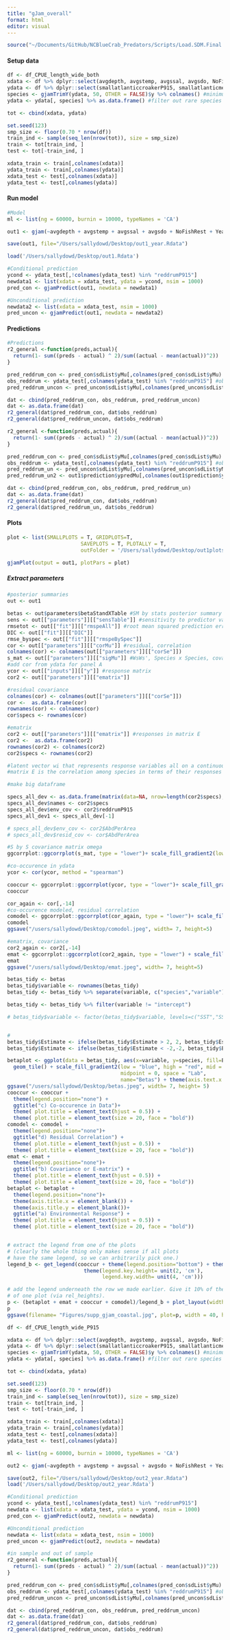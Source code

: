 ```yaml
---
title: "gJam_overall"
format: html
editor: visual
---
```


```r
source("~/Documents/GitHub/NCBlueCrab_Predators/Scripts/Load.SDM.Final.R")
```

#### Setup data

```r
df <- df_CPUE_length_wide_both
xdata <- df %>% dplyr::select(avgdepth, avgstemp, avgssal, avgsdo, NoFishRest, Yearfactor)
ydata <- df %>% dplyr::select(smallatlanticcroakerP915, smallatlanticmenhadenP915, blackdrumP915, pinfishP915, reddrumP915, smallsouthernflounderP915, southernkingfishP915, smallspotP915, smallatlanticcroakerP120, smallbluecrabP120, brownshrimpP120, whiteshrimpP120, pinkshrimpP120, pinfishP120, southernflounderP120, smallspotP120)
species <- gjamTrimY(ydata, 50, OTHER = FALSE)$y %>% colnames() #minimum # of non-zero observations: 50
ydata <- ydata[, species] %>% as.data.frame() #filter out rare species

tot <- cbind(xdata, ydata)

set.seed(123)
smp_size <- floor(0.70 * nrow(df))
train_ind <- sample(seq_len(nrow(tot)), size = smp_size)
train <- tot[train_ind, ]
test <- tot[-train_ind, ]

xdata_train <- train[,colnames(xdata)]
ydata_train <- train[,colnames(ydata)]
xdata_test <- test[,colnames(xdata)]
ydata_test <- test[,colnames(ydata)]
```

#### Run model

```r
#Model
ml <- list(ng = 60000, burnin = 10000, typeNames = 'CA')

out1 <- gjam(~avgdepth + avgstemp + avgssal + avgsdo + NoFishRest + Yearfactor, xdata = xdata_train, ydata = ydata_train, modelList = ml)

save(out1, file="/Users/sallydowd/Desktop/out1_year.Rdata")

load('/Users/sallydowd/Desktop/out1.Rdata')

#Conditional prediction
ycond <- ydata_test[,!colnames(ydata_test) %in% "reddrumP915"]
newdata1 <- list(xdata = xdata_test, ydata = ycond, nsim = 1000)
pred_con <- gjamPredict(out1, newdata = newdata1)

#Unconditional prediction
newdata2 <- list(xdata = xdata_test, nsim = 1000)
pred_uncon <- gjamPredict(out1, newdata = newdata2)
```

#### Predictions

```r
#Predictions 
r2_general <-function(preds,actual){ 
  return(1- sum((preds - actual) ^ 2)/sum((actual - mean(actual))^2))
}

pred_reddrum_con <- pred_con$sdList$yMu[,colnames(pred_con$sdList$yMu) %in% "reddrumP915"]
obs_reddrum <- ydata_test[,colnames(ydata_test) %in% "reddrumP915"] #observed reddrum
pred_reddrum_uncon <- pred_uncon$sdList$yMu[,colnames(pred_uncon$sdList$yMu) %in% "reddrumP915"]

dat <- cbind(pred_reddrum_con, obs_reddrum, pred_reddrum_uncon)
dat <- as.data.frame(dat)
r2_general(dat$pred_reddrum_con, dat$obs_reddrum)
r2_general(dat$pred_reddrum_uncon, dat$obs_reddrum)
```

```r
r2_general <-function(preds,actual){ 
  return(1- sum((preds - actual) ^ 2)/sum((actual - mean(actual))^2))
}

pred_reddrum_con <- pred_con$sdList$yMu[,colnames(pred_con$sdList$yMu) %in% "reddrumP915"]
obs_reddrum <- ydata_test[,colnames(ydata_test) %in% "reddrumP915"] #observed reddrum
pred_reddrum_un <- pred_uncon$sdList$yMu[,colnames(pred_uncon$sdList$yMu) %in% "reddrumP915"]
pred_reddrum_un2 <- out1$prediction$ypredMu[,colnames(out1$prediction$ypredMu) %in% "reddrumP915"]

dat <- cbind(pred_reddrum_con, obs_reddrum, pred_reddrum_un)
dat <- as.data.frame(dat)
r2_general(dat$pred_reddrum_con, dat$obs_reddrum)
r2_general(dat$pred_reddrum_un, dat$obs_reddrum)
```

#### Plots

```r
plot <- list(SMALLPLOTS = T, GRIDPLOTS=T, 
                        SAVEPLOTS = T, PLOTALLY = T, 
                        outFolder = '/Users/sallydowd/Desktop/out1plots2/')

gjamPlot(output = out1, plotPars = plot)
```

##### Extract parameters

```r
#posterior summaries 
out <- out1

betas <- out$parameters$betaStandXTable #SM by stats posterior summary
sens <- out[["parameters"]][["sensTable"]] #sensitivity to predictor variables
rmsetot <- out[["fit"]][["rmspeAll"]] #root mean squared prediction error all
DIC <- out[["fit"]][["DIC"]]
rmse_byspec <- out[["fit"]][["rmspeBySpec"]]
cor <- out[["parameters"]][["corMu"]] #residual, correlation 
colnames(cor) <- colnames(out[["parameters"]][["corSe"]])
s_mat <- out[["parameters"]][["sigMu"]] #WsWs', Species x Species, covariance matrix
#add cor from ydata for panel A
ycor <- out[["inputs"]][["y"]] #response matrix 
cor2 <- out[["parameters"]][["ematrix"]]

#residual covariance
colnames(cor) <- colnames(out[["parameters"]][["corSe"]])
cor <-  as.data.frame(cor)
rownames(cor) <- colnames(cor)
cor$specs <- rownames(cor)

#ematrix
cor2 <- out[["parameters"]][["ematrix"]] #responses in matrix E 
cor2 <-  as.data.frame(cor2)
rownames(cor2) <- colnames(cor2)
cor2$specs <- rownames(cor2)

#latent vector wi that represents response variables all on a continuous scale
#matrix E is the correlation among species in terms of their responses to X
```

```r
#make big dataframe

specs_all_dev <- as.data.frame(matrix(data=NA, nrow=length(cor2$specs), ncol=1))
specs_all_dev$names <- cor2$specs
specs_all_dev$env_cov <- cor2$reddrumP915
specs_all_dev1 <- specs_all_dev[-1]

# specs_all_dev$env_cov <- cor2$AbdPerArea
# specs_all_dev$resid_cov <- cor$AbdPerArea
```

```r
#S by S covariance matrix omega 
ggcorrplot::ggcorrplot(s_mat, type = "lower")+ scale_fill_gradient2(low = "blue", mid = "white", high = "red", breaks=c(0), limit=c(-10, 10)) + theme(axis.text.x = element_text(angle = 90, vjust = 1, hjust = 1))+ scale_x_discrete(breaks = NULL)

#co-occurence in ydata
ycor <- cor(ycor, method = "spearman")

cooccur <- ggcorrplot::ggcorrplot(ycor, type = "lower")+ scale_fill_gradient2(low = "blue", mid = "white", high = "red", breaks=c(0), limit=c(-1, 1))+ theme(axis.text.x = element_text(angle = 90, vjust = 1, hjust = 1), panel.grid.major.x = element_blank())
cooccur

cor_again <- cor[,-14]
#co-occurence modeled, residual correlation 
comodel <- ggcorrplot::ggcorrplot(cor_again, type = "lower")+ scale_fill_gradient2(low = "blue", mid = "white", high = "red", breaks=c(0), limit=c(-1, 1))+ theme(axis.text.x = element_text(angle = 90, vjust = 1, hjust = 1), panel.grid.major.x = element_blank())
comodel
ggsave("/users/sallydowd/Desktop/comodol.jpeg", width= 7, height=5)

#ematrix, covariance 
cor2_again <- cor2[,-14]
emat <- ggcorrplot::ggcorrplot(cor2_again, type = "lower") + scale_fill_gradient2(low = "blue", mid = "white", high = "red", breaks=c(0))+ theme(axis.text.x = element_text(angle = 90, vjust = 1, hjust = 1), panel.grid.major.x = element_blank())
emat
ggsave("/users/sallydowd/Desktop/emat.jpeg", width= 7, height=5)
```

```r
betas_tidy <- betas
betas_tidy$variable <- rownames(betas_tidy)
betas_tidy <- betas_tidy %>% separate(variable, c("species","variable"), sep = "([_])")

betas_tidy <- betas_tidy %>% filter(variable != "intercept")

# betas_tidy$variable <- factor(betas_tidy$variable, levels=c("SST","SSAL"))


#
betas_tidy$Estimate <- ifelse(betas_tidy$Estimate > 2, 2, betas_tidy$Estimate)
betas_tidy$Estimate <- ifelse(betas_tidy$Estimate < -2,-2, betas_tidy$Estimate)

betaplot <- ggplot(data = betas_tidy, aes(x=variable, y=species, fill=Estimate)) +
  geom_tile() + scale_fill_gradient2(low = "blue", high = "red", mid = "white",
                                     midpoint = 0, space = "Lab",
                                     name="Betas") + theme(axis.text.x = element_text(angle = 90, size = 12, vjust = 1, hjust = 1), axis.text.y = element_text(size = 12))
ggsave("/users/sallydowd/Desktop/betas.jpeg", width= 7, height= 5)
cooccur <- cooccur +
  theme(legend.position="none") +
  ggtitle("c) Co-occurence in Data")+
  theme( plot.title = element_text(hjust = 0.5)) +
  theme( plot.title = element_text(size = 20, face = "bold"))
comodel <- comodel +
  theme(legend.position="none")+
  ggtitle("d) Residual Correlation") +
  theme( plot.title = element_text(hjust = 0.5)) +
  theme( plot.title = element_text(size = 20, face = "bold"))
emat <- emat +
  theme(legend.position="none")+
  ggtitle("b) Covariance or E-matrix") +
  theme( plot.title = element_text(hjust = 0.5)) +
  theme( plot.title = element_text(size = 20, face = "bold"))
betaplot <- betaplot +
  theme(legend.position="none")+
  theme(axis.title.x = element_blank()) +
  theme(axis.title.y = element_blank())+
  ggtitle("a) Environmental Response") +
  theme( plot.title = element_text(hjust = 0.5)) +
  theme( plot.title = element_text(size = 20, face = "bold"))


# extract the legend from one of the plots
# (clearly the whole thing only makes sense if all plots
# have the same legend, so we can arbitrarily pick one.)
legend_b <- get_legend(cooccur + theme(legend.position="bottom") + theme(legend.title = element_blank(), legend.text = element_blank()) +
                         theme(legend.key.height= unit(2, 'cm'),
                               legend.key.width= unit(4, 'cm')))

# add the legend underneath the row we made earlier. Give it 10% of the height
# of one plot (via rel_heights).
p <- (betaplot + emat + cooccur + comodel)/legend_b + plot_layout(widths = c(1, 1), heights = c(1,.05))
p
ggsave(filename= "Figures/supp_gjam_coastal.jpg", plot=p, width = 40, height=40, units=c("cm"), dpi=500)

```

```r
df <- df_CPUE_length_wide_P915

xdata <- df %>% dplyr::select(avgdepth, avgstemp, avgssal, avgsdo, NoFishRest, Yearfactor)
ydata <- df %>% dplyr::select(smallatlanticcroakerP915, smallatlanticmenhadenP915, blackdrumP915, pinfishP915, reddrumP915, smallsouthernflounderP915, southernkingfishP915, smallspotP915)
species <- gjamTrimY(ydata, 50, OTHER = FALSE)$y %>% colnames() #minimum # of non-zero observations: 50
ydata <- ydata[, species] %>% as.data.frame() #filter out rare species

tot <- cbind(xdata, ydata)

set.seed(123)
smp_size <- floor(0.70 * nrow(df))
train_ind <- sample(seq_len(nrow(tot)), size = smp_size)
train <- tot[train_ind, ]
test <- tot[-train_ind, ]

xdata_train <- train[,colnames(xdata)]
ydata_train <- train[,colnames(ydata)]
xdata_test <- test[,colnames(xdata)]
ydata_test <- test[,colnames(ydata)]
```

```r
ml <- list(ng = 60000, burnin = 10000, typeNames = 'CA')

out2 <- gjam(~avgdepth + avgstemp + avgssal + avgsdo + NoFishRest + Yearfactor, xdata = xdata_train, ydata = ydata_train, modelList = ml)

save(out2, file="/Users/sallydowd/Desktop/out2_year.Rdata")
load('/Users/sallydowd/Desktop/out2_year.Rdata')

#Conditional prediction
ycond <- ydata_test[,!colnames(ydata_test) %in% "reddrumP915"]
newdata <- list(xdata = xdata_test, ydata = ycond, nsim = 1000)
pred_con <- gjamPredict(out2, newdata = newdata)

#Unconditional prediction
newdata <- list(xdata = xdata_test, nsim = 1000)
pred_uncon <- gjamPredict(out2, newdata = newdata)
```

```r
#in sample and out of sample 
r2_general <-function(preds,actual){ 
  return(1- sum((preds - actual) ^ 2)/sum((actual - mean(actual))^2))
}

pred_reddrum_con <- pred_con$sdList$yMu[,colnames(pred_con$sdList$yMu) %in% "reddrumP915"]
obs_reddrum <- ydata_test[,colnames(ydata_test) %in% "reddrumP915"] #observed reddrum
pred_reddrum_uncon <- pred_uncon$sdList$yMu[,colnames(pred_uncon$sdList$yMu) %in% "reddrumP915"]

dat <- cbind(pred_reddrum_con, obs_reddrum, pred_reddrum_uncon)
dat <- as.data.frame(dat)
r2_general(dat$pred_reddrum_con, dat$obs_reddrum)
r2_general(dat$pred_reddrum_uncon, dat$obs_reddrum)
```

